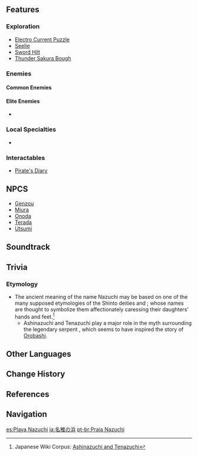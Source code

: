 {{Location Infobox
|image        = Nazuchi Beach.png
|type         = Subarea
|region       = Inazuma
|area         = Yashiori Island
}}
{{Description|In the old language of Inazuma, "Nazuchi" means "to be caressed by the loving hands of the divine."<br />However, this shallow shoal has seen far too many battles and slaughters during its time.|[[Expedition]] description}}
{{Description|In the ancient language of the Inazuma ancestors, "Nazuchi" means "to be tenderly caressed by the hands of the gods." Ironically, Nazuchi Beach has been ravaged by war since a thousand years ago and has become a place for scavengers and pirates, with few inhabitants.|[[Archive]]}}
{{Location Intro|{{Lang|'''Nazuchi Beach'''|ja=名椎の浜|ja_rm=Nadzuchi no Hama}}|description=<p>A beach connecting [[Kannazuka]] and [[Yashiori Island]], Nazuchi Beach has been ravaged by war for almost a thousand years. In recent years, it has been a place of interest for both the [[Tenryou Commission]] and [[Watatsumi Army]], with weapons scattered all over the place. Both ground and naval engagements have taken place here, and third-party affiliates such as criminals have made the area a prime spot for looting what remains on the battlefield.</p>}}

==Features==
===Exploration===
*[[Electro Current Puzzle]]
*[[Seelie]]
*[[Put Them To Rest|Sword Hilt]]
*[[Thunder Sakura Bough]]

===Enemies===
====Common Enemies====
{{Column|2|
*{{Enemy List|Hilichurl;Hilichurl Berserker;Pyro Hilichurl Shooter;Electro Hilichurl Shooter;Electro Hilichurl Grenadier;Hydro Slime;Large Hydro Slime;Electro Whopperflower;Nobushi: Jintouban;Nobushi: Kikouban;Kairagi: Dancing Thunder;Kairagi: Fiery Might|x=0}}
}}

====Elite Enemies====
*{{Enemy List|Mirror Maiden;Crackling Axe Mitachurl|x=0}}

===Local Specialties===
*{{Item|Dendrobium|30}}

===Interactables===
*[[Pirate's Diary]]

==NPCS==
*[[Genzou]]
*[[Miura]]
*[[Onoda]]
*[[Terada]]
*[[Utsumi]]

==Soundtrack==
{{Soundtracks by Category Table|Nazuchi Beach Soundtracks|header=Nazuchi Beach}}

==Trivia==
===Etymology===
*The ancient meaning of the name Nazuchi may be based on one of the many supposed etymologies of the Shinto deities {{Lang|{{w|Ōyamatsumi#Genealogy|Ashinazuchi}}|ja={{rubi|足|あし|名|な|椎|づち}}|ja_rm=Ashi-nadzuchi|ja_tl=Foot-Caressing Spirit}} and {{Lang|{{w|Ōyamatsumi#Genealogy|Tenazuchi}}|ja={{rubi|手|て|名|な|椎|づち}}|ja_rm=Te-nadzuchi|ja_tl=Hand-Caressing Spirit}}; whose names are thought to symbolize them affectionately caressing their daughters' hands and feet.<ref name="nadzuchi">Japanese Wiki Corpus: [https://www.japanese-wiki-corpus.org/Shinto/Ashinazuchi%20and%20Tenazuchi.html Ashinazuchi and Tenazuchi]</ref>
**Ashinazuchi and Tenazuchi play a major role in the myth surrounding the legendary serpent {{w|Yamata no Orochi}}, which seems to have inspired the story of [[Orobashi]].

==Other Languages==
{{Other Languages
|en      = Nazuchi Beach
|zhs     = 名椎滩
|zhs_rm  = Míngzhuī-tān{{Sino|zh|ja}}<ref name="CN voice">{{Ref/Quest|In the Name of the Resistance|note=Chinese Voice-Over}}</ref>
|zht     = 名椎灘
|zht_rm  = Míngzhuī-tān{{Sino|zh|ja}}<ref name="CN voice" />
|zh_tl   = Caressing Spirit Beach
|ja      = {{Rubi|名|な|椎|づち}}の{{Rubi|浜|はま}}
|ja_rm   = Nadzuchi no Hama<ref>[[Map]], Label: Nazuchi Beach (Japanese)</ref>
|ja_tl   = Caressing Spirit Beach<ref name="nadzuchi" />
|ko      = 나즈치 {{tt|해안|海岸}}
|ko_rm   = Najeuchi Hae'an
|ko_tl   = Nazuchi Coast
|es      = Playa Nazuchi
|es_tl   = Nazuchi Beach
|fr      = Plage de Nazuchi
|fr_tl   = Nazuchi Beach
|ru      = Побережье Надзути
|ru_tl   = Nazuchi Coast
|th      = Nazuchi Beach
|vi      = {{tt|Bờ|坡}} Nazuchi
|vi_tl   = Nazuchi Shore
|de      = Nazuchi-Strand
|de_tl   = Nazuchi Beach
|id      = Nazuchi Beach
|pt      = Praia Nazuchi
|pt_tl   = Nazuchi Beach
}}

==Change History==
{{Change History|2.0}}

==References==
{{Reflist}}

==Navigation==
{{Area Navbox|Inazuma}}

[[es:Playa Nazuchi]]
[[ja:名椎の浜]]
[[pt-br:Praia Nazuchi]]